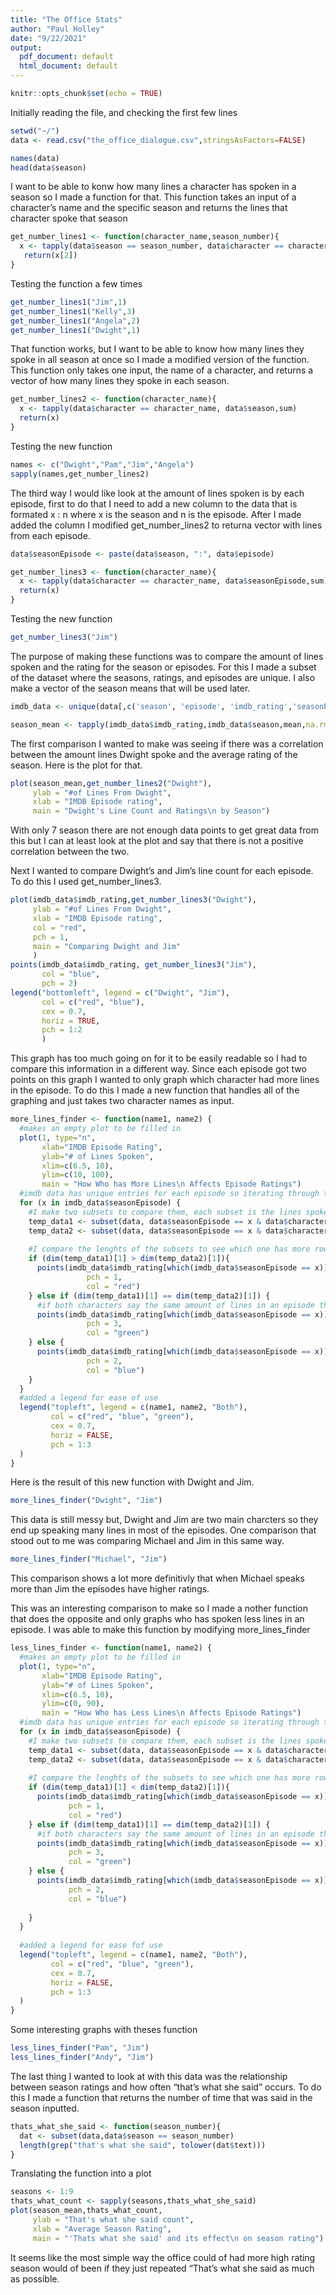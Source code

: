 ---
title: "The Office Stats"
author: "Paul Holley"
date: "9/22/2021"
output:
  pdf_document: default
  html_document: default
---

```{r setup, include=FALSE}
knitr::opts_chunk$set(echo = TRUE)
```
Initially reading the file, and checking the first few lines
```{r}
setwd("~/")
data <- read.csv("the_office_dialogue.csv",stringsAsFactors=FALSE)

names(data)
head(data$season)
```

I want to be able to konw how many lines a character has spoken in a season so I made a function for that.
This function takes an input of a character's name and the specific season and returns the lines that character spoke that season

```{r}
get_number_lines1 <- function(character_name,season_number){
  x <- tapply(data$season == season_number, data$character == character_name,sum)
   return(x[2])
}
```


Testing the function a few times
```{r}
get_number_lines1("Jim",1)
get_number_lines1("Kelly",3)
get_number_lines1("Angela",2)
get_number_lines1("Dwight",1)
```

That function works, but I want to be able to know how many lines they spoke in all season at once so I made a modified version of the function. This function only takes one input, the name of a character, and returns a vector of how many lines they spoke in each season.
```{r}
get_number_lines2 <- function(character_name){
  x <- tapply(data$character == character_name, data$season,sum)
  return(x)
}
```

Testing the new function
```{r}
names <- c("Dwight","Pam","Jim","Angela")
sapply(names,get_number_lines2)
```

The third way I would like look at the amount of lines spoken is by each episode, first to do that I need to add a new column to the data that is formated x : n where x is the season and n is the episode. After I made added the column I modified get_number_lines2 to returna vector with lines from each episode.

```{r}
data$seasonEpisode <- paste(data$season, ":", data$episode)

get_number_lines3 <- function(character_name){
  x <- tapply(data$character == character_name, data$seasonEpisode,sum)
  return(x)
}
```

Testing the new function
```{r}
get_number_lines3("Jim")
```

The purpose of making these functions was to compare the amount of lines spoken and the rating for the season or episodes. For this I made a subset of the dataset where the seasons, ratings, and episodes are unique. I also make a vector of the season means that will be used later.
```{r}
imdb_data <- unique(data[,c('season', 'episode', 'imdb_rating','seasonEpisode')])

season_mean <- tapply(imdb_data$imdb_rating,imdb_data$season,mean,na.rm = TRUE)
```

The first comparison I wanted to make was seeing if there was a correlation between the amount lines Dwight spoke and the average rating of the season. Here is the plot for that.
```{r}
plot(season_mean,get_number_lines2("Dwight"),
     ylab = "#of Lines From Dwight",
     xlab = "IMDB Episode rating",
     main = "Dwight's Line Count and Ratings\n by Season")
```
With only 7 season there are not enough data points to get great data from this but I can at least look at the plot and say that there is not a positive correlation between the two.


Next I wanted to compare Dwight's and Jim's line count for each episode. To do this I used get_number_lines3.
```{r}
plot(imdb_data$imdb_rating,get_number_lines3("Dwight"),
     ylab = "#of Lines From Dwight",
     xlab = "IMDB Episode rating",
     col = "red",
     pch = 1,
     main = "Comparing Dwight and Jim"
     )
points(imdb_data$imdb_rating, get_number_lines3("Jim"),
       col = "blue",
       pch = 2)
legend("bottomleft", legend = c("Dwight", "Jim"),
       col = c("red", "blue"),
       cex = 0.7,
       horiz = TRUE,
       pch = 1:2
       )
```

This graph has too much going on for it to be easily readable so I had to compare this information in a different way. Since each episode got two points on this graph I wanted to only graph which character had more lines in the episode. To do this I made a new function that handles all of the graphing and just takes two character names as input.
```{r}
more_lines_finder <- function(name1, name2) {
  #makes an empty plot to be filled in
  plot(1, type="n",
       xlab="IMDB Episode Rating",
       ylab="# of Lines Spoken",
       xlim=c(6.5, 10),
       ylim=c(10, 100),
       main = "How Who has More Lines\n Affects Episode Ratings")
  #imdb data has unique entries for each episode so iterating through that allows me to add one point for each episode
  for (x in imdb_data$seasonEpisode) {
    #I make two subsets to compare them, each subset is the lines spoken by the given character in an episode.
    temp_data1 <- subset(data, data$seasonEpisode == x & data$character == name1)
    temp_data2 <- subset(data, data$seasonEpisode == x & data$character == name2)
    
    #I compare the lenghts of the subsets to see which one has more rows
    if (dim(temp_data1)[1] > dim(temp_data2)[1]){
      points(imdb_data$imdb_rating[which(imdb_data$seasonEpisode == x)],dim(temp_data1)[1],
                 pch = 1,
                 col = "red")
    } else if (dim(temp_data1)[1] == dim(temp_data2)[1]) {
      #if both characters say the same amount of lines in an episode there is a different distiction for that
      points(imdb_data$imdb_rating[which(imdb_data$seasonEpisode == x)],dim(temp_data1)[1],
                 pch = 3,
                 col = "green")
    } else {
      points(imdb_data$imdb_rating[which(imdb_data$seasonEpisode == x)],dim(temp_data2)[1],
                 pch = 2,
                 col = "blue")
    }
  }
  #added a legend for ease of use 
  legend("topleft", legend = c(name1, name2, "Both"),
         col = c("red", "blue", "green"),
         cex = 0.7,
         horiz = FALSE,
         pch = 1:3
  )
}
```

Here is the result of this new function with Dwight and Jim.

```{r}
more_lines_finder("Dwight", "Jim")
```

This data is still messy but, Dwight and Jim are two main charcters so they end up speaking many lines in most of the episodes. One comparison that stood out to me was comparing Michael and Jim in this same way.

```{r}
more_lines_finder("Michael", "Jim")
```
This comparison shows a lot more definitivly that when Michael speaks more than Jim the episodes have higher ratings.

This was an interesting comparison to make so I made a nother function that does the opposite and only graphs who has spoken less lines in an episode. I was able to make this function by modifying more_lines_finder
```{r}
less_lines_finder <- function(name1, name2) {
  #makes an empty plot to be filled in
  plot(1, type="n",
       xlab="IMDB Episode Rating",
       ylab="# of Lines Spoken",
       xlim=c(6.5, 10),
       ylim=c(0, 90),
       main = "How Who has Less Lines\n Affects Episode Ratings")
  #imdb data has unique entries for each episode so iterating through that allows me to add one point for each episode
  for (x in imdb_data$seasonEpisode) {
    #I make two subsets to compare them, each subset is the lines spoken by the given character in an episode.
    temp_data1 <- subset(data, data$seasonEpisode == x & data$character == name1)
    temp_data2 <- subset(data, data$seasonEpisode == x & data$character == name2)
    
    #I compare the lenghts of the subsets to see which one has more rows
    if (dim(temp_data1)[1] < dim(temp_data2)[1]){
      points(imdb_data$imdb_rating[which(imdb_data$seasonEpisode == x)],dim(temp_data1)[1],
             pch = 1,
             col = "red")
    } else if (dim(temp_data1)[1] == dim(temp_data2)[1]) {
      #if both characters say the same amount of lines in an episode there is a different distiction for that
      points(imdb_data$imdb_rating[which(imdb_data$seasonEpisode == x)],dim(temp_data1)[1],
             pch = 3,
             col = "green")
    } else {
      points(imdb_data$imdb_rating[which(imdb_data$seasonEpisode == x)],dim(temp_data2)[1],
             pch = 2,
             col = "blue")
      
    }
  }
  
  #added a legend for ease fof use 
  legend("topleft", legend = c(name1, name2, "Both"),
         col = c("red", "blue", "green"),
         cex = 0.7,
         horiz = FALSE,
         pch = 1:3
  )
}
```

Some interesting graphs with theses function
```{r}
less_lines_finder("Pam", "Jim")
less_lines_finder("Andy", "Jim")
```

The last thing I wanted to look at with this data was the relationship between season ratings and how often "that's what she said" occurs. To do this I made a function that returns the number of time that was said in the season inputted.
```{r}
thats_what_she_said <- function(season_number){
  dat <- subset(data,data$season == season_number)
  length(grep("that's what she said", tolower(dat$text)))
}
```
Translating the function into a plot
```{r}
seasons <- 1:9
thats_what_count <- sapply(seasons,thats_what_she_said)
plot(season_mean,thats_what_count,
     ylab = "That's what she said count",
     xlab = "Average Season Rating",
     main = "'Thats what she said' and its effect\n on season rating")
```

It seems like the most simple way the office could of had more high rating season would of been if they just repeated "That's what she said as much as possible.